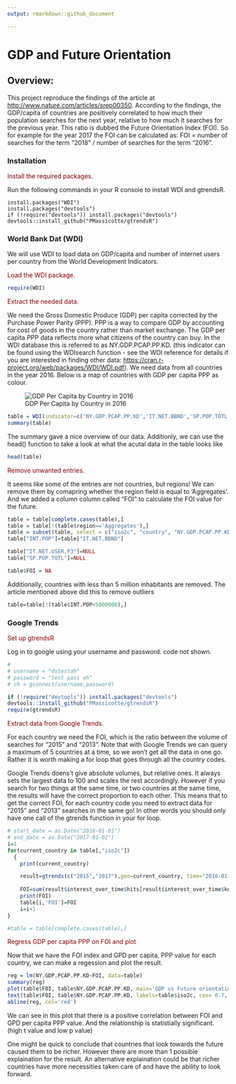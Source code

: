 ```yaml
---
output: rmarkdown::github_document

---
```

GDP and Future Orientation
========================================================

## Overview:

This project reproduce the findings of the article at <http://www.nature.com/articles/srep00350>. According to the findings, the GDP/capita of countries are positively correlated to how much their population searches for the next year, relative to how much it searches for the previous year. This ratio is dubbed the Future Orientation Index (FOI). So for example for the year 2017 the FOI can be calculated as: FOI = number of searches for the term "2018" / number of searches for the term "2016".


### Installation

<span style="color:maroon">
Install the required packages.
<span>

Run the following commands in your R console to install WDI and gtrendsR.

```
install.packages("WDI")
install.packages("devtools")
if (!require("devtools")) install.packages("devtools")
devtools::install_github("PMassicotte/gtrendsR")
```

### World Bank Dat (WDI)

We will use WDI to load data on GDP/capita and number of internet users per country from the World Development Indicators.

<span style="color:maroon">
Load the WDI package.
<span>

```r
require(WDI)
```

<span style="color:maroon">
Extract the needed data.
</span>

We need the Gross Domestic Produce (GDP) per capita corrected by the Purchase Power Parity (PPP). PPP is a way to compare GDP by accounting for cost of goods in the country rather than market exchange. The GDP per capita PPP data reflects more what citizens of the country can buy. In the WDI database this is referred to as NY.GDP.PCAP.PP.KD. (this indicator can be found using the WDIsearch function - see the WDI reference for details if you are interested in finding other data: <https://cran.r-project.org/web/packages/WDI/WDI.pdf>). We need data from all countries in the year 2016. Below is a map of countries with GDP per capita PPP as colour.

![GDP Per Capita by Country in 2016](GDPPPP.png)

```r
table = WDI(indicator=c('NY.GDP.PCAP.PP.KD','IT.NET.BBND','SP.POP.TOTL'), country='all', start = 2016, end = 2016, extra = TRUE)
summary(table)
```

The summary gave a nice overview of our data. Additionly, we can use the head() function to take a look at what the acutal data in the table looks like

```r
head(table)
```

<span style="color:maroon">
Remove unwanted entries.
<span>

It seems like some of the entries are not countries, but regions! We can remove them by comapring whether the region field is equal to 'Aggregates'. And we added a column column called "FOI" to calculate the FOI value for the future.


```r
table = table[complete.cases(table),]
table = table[!(table$region=='Aggregates'),]
table = subset(table, select = c("iso2c", "country", "NY.GDP.PCAP.PP.KD", "IT.NET.BBND", "SP.POP.TOTL"))
table["INT.POP"]=table["IT.NET.BBND"]

table["IT.NET.USER.P3"]=NULL
table["SP.POP.TOTL"]=NULL

table$FOI = NA
```

Additionally, countries with less than 5 million inhabitants are removed. The article mentioned above did this to remove outliers
```r
table=table[!(table$INT.POP<5000000),]
```


### Google Trends

<span style="color:maroon">
Set up gtrendsR
<span>

Log in to google using your username and password. code not shown.


```r
# 
# username = "dstestah"
# password = "test pass ah"
# ch = gconnect(username,password)

if (!require("devtools")) install.packages("devtools")
devtools::install_github("PMassicotte/gtrendsR")
require(gtrendsR)
```

<span style="color:maroon">
Extract data from Google Trends.
<span>

For each country we need the FOI, which is the ratio between the volume of searches for "2015" and "2013". Note that with Google Trends we can query a maximum of 5 countries at a time, so we won't get all the data in one go. Rather it is worth making a for loop that goes through all the country codes.

Google Trends doens't give absolute volumes, but relative ones. It always sets the largest data to 100 and scales the rest accordingly. However if you search for two things at the same time, or two countries at the same time, the results will have the correct proportion to each other. This means that to get the correct FOI, for each country code you need to extract data for "2015" and "2013" searches in the same go! In other words you should only have one call of the gtrends function in your for loop.

```r
# start_date = as.Date("2016-01-01")
# end_date = as.Date("2017-01-01")
i=1
for(current_country in table[,"iso2c"])
  {
    print(current_country)

    result=gtrends(c("2015","2017"),geo=current_country, time="2016-01-01 2017-01-01")
    
    FOI=sum(result$interest_over_time$hits[result$interest_over_time$keyword=='2017'])/sum(result$interest_over_time$hits[result$interest_over_time$keyword=='2015'])
    print(FOI)
    table[i,'FOI']=FOI
    i=i+1
}

#table = table[complete.cases(table),]
```

<span style="color:maroon">
Regress GDP per capita PPP on FOI and plot
<span>

Now that we have the FOI index and GPD per capita, PPP value for each country, we can make a regession and plot the result. 

```r
reg = lm(NY.GDP.PCAP.PP.KD~FOI, data=table)
summary(reg)
plot(table$FOI, table$NY.GDP.PCAP.PP.KD, main='GDP vs Future orientation', ylab='GDP per capita PPP', xlab='Future Orientation Index')
text(table$FOI, table$NY.GDP.PCAP.PP.KD, labels=table$iso2c, cex= 0.7, pos=3)
abline(reg, col='red')
```

We can see in this plot that there is a positive correlation between FOI and GPD per capita PPP value. And the relationship is statistially significant. (high t value and low p value)

One might be quick to conclude that countries that look towards the future caused them to be richer. However there are more than 1 possible explaination for the result. An alternative explaination could be that richer countries have more necessities taken care of and have the ability to look forward.



